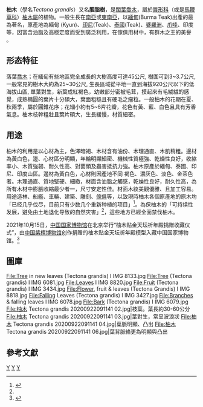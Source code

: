 {{Redirect2|柚木|柬埔寨提供的一個热带风暴的命名|颱風美莎克}}
{{not2|結出可食用果實的'''[[柚子|柚子]]'''}}
{{Speciesbox
| taxon = Tectona grandis
| image =Starr_010304-0485_Tectona_grandis.jpg
| image_caption = 柚木的葉子與果實
}}

'''柚木'''（學名''Tectona grandis''）又名'''胭脂樹'''，是[[闊葉|闊葉]][[喬木|喬木]]，屬於[[唇形科|唇形科]]（或是[[馬鞭草科|馬鞭草科]]）[[柚木屬|柚木屬]]的植物。一般生長在[[南亞|南亞]]或[[東南亞|東南亞]]，以[[緬甸|緬甸]](Burma Teak)出產的最為著名，原產地為緬甸 (Kyun)、[[印尼|印尼]](Teak)、[[泰國|泰國]](Teak)、[[婆羅洲|婆羅洲]]、[[爪哇|爪哇]]、印度等，因富含油脂及高穩定度而受到廣泛利用，在傢俱用材中，有群木之王的美譽 。

==形态特征==
落葉[[喬木|喬木]]；在緬甸有些地區完全成長的大樹高度可達45公尺, 樹圍可到3~3.7公尺, 一般常見的樹木大約為25~30公尺, 生長區域從平地一直到海拔920公尺以下的低海拔山區, 單葉對生，新葉成紅褐色，幼嫩部分密被毛茸，摸起來有毛絨絨的感覺，成熟橢圓的葉片十分碩大，葉面粗糙且有硬毛之瘤粒。一般柚木的花期在夏、秋兩季，屬於圓錐花序；花細小約有5~6片花瓣，花色有黃、藍、白色且具有芳香氣息。柚木枝幹粗壯且葉片碩大，生長緩慢，材質細密。

==用途==
柚木的利用是以心材為主，色澤暗褐、木材含有油份、木理通直、木肌稍粗。邊材為黃白色，邊、心材區分明顯，年輪明顯細密、機械性質極強、乾燥性良好，收縮率小、木質強韌、耐久性高、對菌類及蟲害抵抗力強。柚木原產於緬甸、泰國、印尼、印度山區。邊材為黃白色，心材則因產地不同 褐色、濃灰色、淡色、金茶色者。木理通直、質地堅硬、細緻，材面含油脂之觸感，乾燥性良好，耐久性高，為所有木材中膨脹收縮最少者一，尺寸安定性佳。材面木紋美觀優雅、且加工容易。用途造林、船艦、車輛、建築、雕刻、[[傢俱|傢俱]]等，以致現時柚木各個原產地的原木均「已经几乎伐尽，目前只有少数几个重新种植的项目」<ref name=myanmar>{{cite news |url=http://myanmar.forestry.gov.cn/article/1878/1880/1894/2015-08/20150818-092624.html |title=缅甸克耶邦全面禁伐柚木和其它硬木 |date=2015-08-18 |accessdate=2016-05-18 |language=zh-hans |publisher=[[东南亚红木|东南亚红木]] |archive-url=https://web.archive.org/web/20160927083138/http://myanmar.forestry.gov.cn/article/1878/1880/1894/2015-08/20150818-092624.html |archive-date=2016-09-27 |dead-url=yes }}</ref>。為保柚木的「可持续性发展，避免由土地退化导致的自然灾害」<ref name=myanmar />，這些地方已經全面禁伐柚木。

2021年10月15日，[[中国国家博物馆|中国国家博物馆]]在北京举行“柚木贴金天坛祈年殿捐赠收藏仪式”，由[[中国紫檀博物馆|中国紫檀博物馆]]创作捐赠的柚木贴金天坛祈年殿模型入藏中国国家博物馆。<ref>{{cite news |title=柚木贴金天坛祈年殿模型入藏中国国家博物馆-新华网 |url=http://www.xinhuanet.com/overseas/2017-10/16/c_1121806393.htm |accessdate=2021-10-20 |work=新华网 |archive-date=2021-10-20 |archive-url=https://web.archive.org/web/20211020033447/http://www.xinhuanet.com/overseas/2017-10/16/c_1121806393.htm |dead-url=no }}</ref>

==圖庫==
<gallery>
File:Tree in new leaves (Tectona grandis) I IMG 8133.jpg
File:Tree (Tectona grandis) I IMG 6081.jpg
File:Leaves I IMG 8820.jpg
File:Fruit (Tectona grandis) I IMG 3434.jpg
File:Flower, fruit & leaves (Tectona Grandis) I IMG 8818.jpg
File:Falling Leaves (Tectona grandis) I IMG 3427.jpg
File:Branches & falling leaves I IMG 6078.jpg
File:Bark (Tectona grandis) I IMG 6079.jpg
File:柚木 Tectona grandis 20200922091141 02.jpg|枝葉。葉長約30-60公分
File:柚木 Tectona grandis 20200922091141 03.jpg|葉對生，常呈波浪狀
File:柚木 Tectona grandis 20200922091141 04.jpg|葉脈明顯、凸出
File:柚木 Tectona grandis 20200922091141 06.jpg|葉背脈絡更為明顯與凸出
</gallery>

==參考文獻==
{{reflist}}
{{Taxonbar|from=Q156938}}

[[Category:柚木属|Y]]
[[Category:树|Y]]
[[Category:1782年描述的植物|Y]]